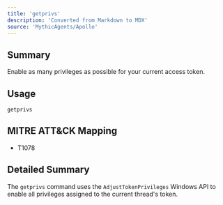 ```yaml
---
title: 'getprivs'
description: 'Converted from Markdown to MDX'
source: 'MythicAgents/Apollo'
---
```



## Summary
Enable as many privileges as possible for your current access token.

## Usage
```
getprivs
```

## MITRE ATT&CK Mapping

- T1078

## Detailed Summary
The `getprivs` command uses the `AdjustTokenPrivileges` Windows API to enable all privileges assigned to the current thread's token.